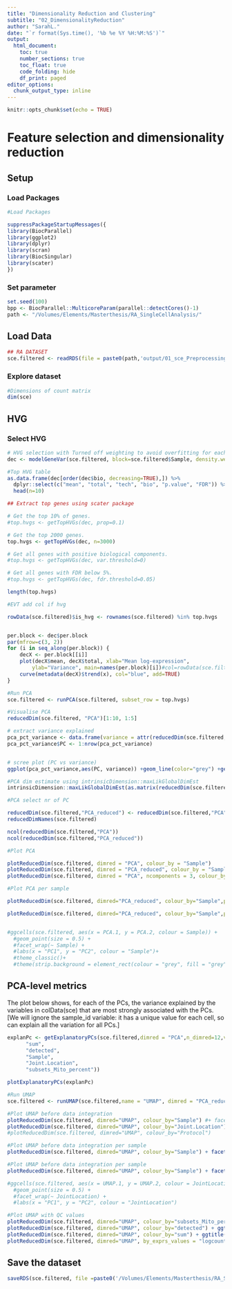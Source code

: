 ```yaml
---
title: "Dimensionality Reduction and Clustering"
subtitle: "02_DimensionalityReduction"
author: "SarahL."
date: "`r format(Sys.time(), '%b %e %Y %H:%M:%S')`"
output: 
  html_document:
    toc: true
    number_sections: true   
    toc_float: true
    code_folding: hide
    df_print: paged
editor_options:
  chunk_output_type: inline
---
```


```r
knitr::opts_chunk$set(echo = TRUE)
```


# Feature selection and dimensionality reduction

## Setup

### Load Packages

```r
#Load Packages

suppressPackageStartupMessages({
library(BiocParallel)
library(ggplot2)
library(dplyr)
library(scran)
library(BiocSingular)
library(scater)
})

```

### Set parameter

```r
set.seed(100)
bpp <- BiocParallel::MulticoreParam(parallel::detectCores()-1)
path <- "/Volumes/Elements/Masterthesis/RA_SingleCellAnalysis/"
```


## Load Data

```r
## RA DATASET
sce.filtered <- readRDS(file = paste0(path,'output/01_sce_Preprocessing.rds'))

```


### Explore dataset

```r
#Dimensions of count matrix
dim(sce)
```


## HVG

### Select HVG

```r
# HVG selection with Turned off weighting to avoid overfitting for each donor.
dec <- modelGeneVar(sce.filtered, block=sce.filtered$Sample, density.weights=FALSE)


```

```r
#Top HVG table
as.data.frame(dec[order(dec$bio, decreasing=TRUE),]) %>%
  dplyr::select(c("mean", "total", "tech", "bio", "p.value", "FDR")) %>%
  head(n=10)


```

```r
## Extract top genes using scater package

# Get the top 10% of genes.
#top.hvgs <- getTopHVGs(dec, prop=0.1)

# Get the top 2000 genes.
top.hvgs <- getTopHVGs(dec, n=3000)

# Get all genes with positive biological components.
#top.hvgs <- getTopHVGs(dec, var.threshold=0)

# Get all genes with FDR below 5%.
#top.hvgs <- getTopHVGs(dec, fdr.threshold=0.05)

length(top.hvgs)
```

```r
#EVT add col if hvg

rowData(sce.filtered)$is_hvg <- rownames(sce.filtered) %in% top.hvgs


per.block <- dec$per.block
par(mfrow=c(3, 2))
for (i in seq_along(per.block)) {
    decX <- per.block[[i]]
    plot(decX$mean, decX$total, xlab="Mean log-expression", 
        ylab="Variance", main=names(per.block)[i])#col=rowData(sce.filtered)$is_hvg
    curve(metadata(decX)$trend(x), col="blue", add=TRUE)
}
```

```r
#Run PCA
sce.filtered <- runPCA(sce.filtered, subset_row = top.hvgs)

```

```r
#Visualise PCA
reducedDim(sce.filtered, "PCA")[1:10, 1:5]

# extract variance explained
pca_pct_variance <- data.frame(variance = attr(reducedDim(sce.filtered, "PCA"), "percentVar"))
pca_pct_variance$PC <- 1:nrow(pca_pct_variance)


# scree plot (PC vs variance)
ggplot(pca_pct_variance,aes(PC, variance)) +geom_line(color="grey") +geom_point() +labs(y = "Variance explained (%)")

```

```r
#PCA dim estimate using intrinsicDimension::maxLikGlobalDimEst
intrinsicDimension::maxLikGlobalDimEst(as.matrix(reducedDim(sce.filtered, "PCA")), k=20)

```

```r
#PCA select nr of PC

reducedDim(sce.filtered,"PCA_reduced") <- reducedDim(sce.filtered,"PCA")[,seq_len(12)]
reducedDimNames(sce.filtered)

ncol(reducedDim(sce.filtered,"PCA"))
ncol(reducedDim(sce.filtered,"PCA_reduced"))

```

```r
#Plot PCA 

plotReducedDim(sce.filtered, dimred = "PCA", colour_by = "Sample")
plotReducedDim(sce.filtered, dimred = "PCA_reduced", colour_by = "Sample")
plotReducedDim(sce.filtered, dimred = "PCA", ncomponents = 3, colour_by = "Sample")
```

```r
#Plot PCA per sample

plotReducedDim(sce.filtered, dimred="PCA_reduced", colour_by="Sample",point_size=0.8) + facet_wrap(~sce.filtered$Sample)

plotReducedDim(sce.filtered, dimred="PCA_reduced", colour_by="Sample",point_size=0.8) + facet_wrap(~sce.filtered$Joint.Location)


#ggcells(sce.filtered, aes(x = PCA.1, y = PCA.2, colour = Sample)) +
  #geom_point(size = 0.5) +
  #facet_wrap(~ Sample) +
  #labs(x = "PC1", y = "PC2", colour = "Sample")+
  #theme_classic()+
  #theme(strip.background = element_rect(colour = "grey", fill = "grey"))

```

## PCA-level metrics

The plot below shows, for each of the PCs, the variance explained by the variables in colData(sce) that are most strongly associated with the PCs. \[We will ignore the sample_id variable: it has a unique value for each cell, so can explain all the variation for all PCs.\]

```r
explanPc <- getExplanatoryPCs(sce.filtered,dimred = "PCA",n_dimred=12,variables = c(
      "sum",
      "detected",
      "Sample",
      "Joint.Location",
      "subsets_Mito_percent"))

plotExplanatoryPCs(explanPc) 
```

```r
#Run UMAP
sce.filtered <- runUMAP(sce.filtered,name = "UMAP", dimred = "PCA_reduced")

```

```r
#Plot UMAP before data integration
plotReducedDim(sce.filtered, dimred="UMAP", colour_by="Sample") #+ facet_wrap(~sce.filtered$Sample)
plotReducedDim(sce.filtered, dimred="UMAP", colour_by="Joint.Location")
#plotReducedDim(sce.filtered, dimred="UMAP", colour_by="Protocol")

#Plot UMAP before data integration per sample
plotReducedDim(sce.filtered, dimred="UMAP", colour_by="Sample") + facet_wrap(~sce.filtered$Sample)

#Plot UMAP before data integration per sample
plotReducedDim(sce.filtered, dimred="UMAP", colour_by="Sample") + facet_wrap(~sce.filtered$Joint.Location)

#ggcells(sce.filtered, aes(x = UMAP.1, y = UMAP.2, colour = JointLocation)) +
  #geom_point(size = 0.5) +
  #facet_wrap(~ JointLocation) +
  #labs(x = "PC1", y = "PC2", colour = "JointLocation")

```

```r
#Plot UMAP with QC values
plotReducedDim(sce.filtered, dimred="UMAP", colour_by="subsets_Mito_percent") + ggtitle("Mitochondrial Genes")
plotReducedDim(sce.filtered, dimred="UMAP", colour_by="detected") + ggtitle("Number of detected Genes ")
plotReducedDim(sce.filtered, dimred="UMAP", colour_by="sum") + ggtitle("Sum of UMI Counts in Cell")
plotReducedDim(sce.filtered, dimred="UMAP", by_exprs_values = "logcounts", colour_by= rownames(sce.filtered)[grepl("(^B2M)", rowData(sce.filtered)$Symbol)])+ ggtitle("Expression of some Ubi Markergene")


```


## Save the dataset

```r
saveRDS(sce.filtered, file =paste0('/Volumes/Elements/Masterthesis/RA_SingleCellAnalysis/output/','02_sce_DimensionalityReduction.rds'))
```
